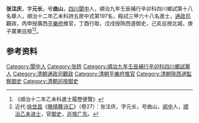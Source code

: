 {{明清人物信息框
| 姓名 = 張注慶
| 圖片名稱=  
| 圖片大小 = 220px
| 圖片說明 =  
| 最高職務 = [[廣東|廣東]][[巡按|巡按]]
| 國家 = 大清
| 爵位 =
| 籍貫 = [[四川|四川]][[閬中|閬中]]人
| 字號 = 字元長
| 諡號 = 
| 出生日期 = 崇禎二年己巳九月二十二日（1629年11月6日）
| 出生地點 =
| 逝世日期 = 
| 逝世地點 = 
| 墓葬 = 
| 配偶 =  
| 親屬 = 曾祖張美（耆賓）、祖張應高（序貢）、父張如式（貢生）
| 出身 = 
* 順治九年壬辰補行辛卯科四川鄉試第十八名舉人
* 順治十二年乙未科三甲六十八名進士
| 經歷 = 
| 著作 =  
*
*
*
}}
'''张注庆'''{{BD|1629年|11月6日|？年||}}，字'''元长'''，号'''曲山'''，[[四川|四川]][[閬中|閬中]]人，順治九年壬辰補行辛卯科四川鄉試第十八名舉人，順治十二年乙未科詩五房中式第197名，殿試三甲六十八名進士，[[通政司|通政司]]觀政，丙申授廣西[[平樂府|平樂府]]推官，丁酉行取，戊戌授陝西道御史，己亥巡視北城，庚子廣東巡按<ref>《順治十二年乙未科進士履歷便覽》</ref><ref>近代·[[徐世昌|徐世昌]]《[[晚晴簃诗汇|晚晴簃诗汇]]》（卷27）：张注庆，字元长，号曲山，[[阆中|阆中]]人，[[顺治|顺治]][[乙未|乙未]][[进士|进士]]，官[[御史|御史]]，[[巡按|巡按]][[广东|广东]]。</ref>。

== 参考资料 ==
{{reflist}}

{{順治十二年乙未科殿試金榜}}

{{Authority control}}

{{DEFAULTSORT:}}
[[Category:閬中人|Category:閬中人]]
[[Category:张姓|Category:张姓]]
[[Category:順治九年壬辰補行辛卯科四川鄉試舉人|Category:順治九年壬辰補行辛卯科四川鄉試舉人]]
[[Category:清朝通政司觀政|Category:清朝通政司觀政]]
[[Category:清朝平樂府推官|Category:清朝平樂府推官]]
[[Category:清朝陝西道監察御史|Category:清朝陝西道監察御史]]
[[Category:清朝巡按御史|Category:清朝巡按御史]]


{{清朝人物小作品}}